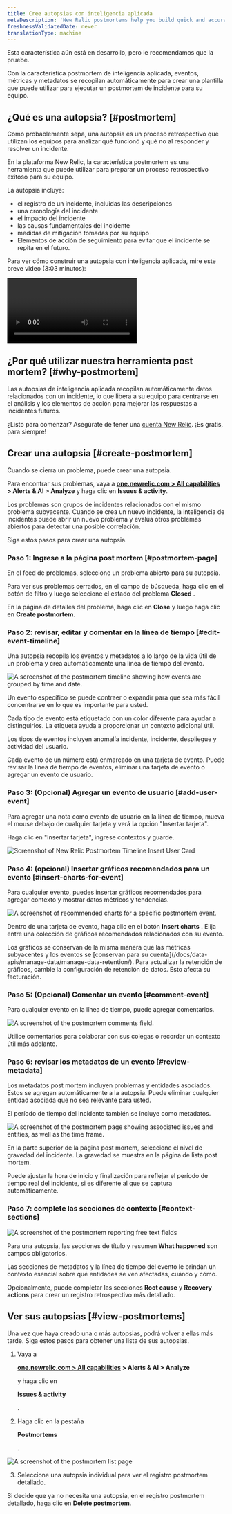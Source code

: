 ```yaml
---
title: Cree autopsias con inteligencia aplicada
metaDescription: 'New Relic postmortems help you build quick and accurate postmortems by collecting events, metrics, and metadata automatically.'
freshnessValidatedDate: never
translationType: machine
---
```









<Callout title="Vista previa pública">
  Esta característica aún está en desarrollo, pero le recomendamos que la pruebe.
</Callout>

Con la característica postmortem de inteligencia aplicada, eventos, métricas y metadatos se recopilan automáticamente para crear una plantilla que puede utilizar para ejecutar un postmortem de incidente para su equipo.

## ¿Qué es una autopsia? [#postmortem]

Como probablemente sepa, una autopsia es un proceso retrospectivo que utilizan los equipos para analizar qué funcionó y qué no al responder y resolver un incidente.

En la plataforma New Relic, la característica postmortem es una herramienta que puede utilizar para preparar un proceso retrospectivo exitoso para su equipo.

La autopsia incluye:

* el registro de un incidente, incluidas las descripciones
* una cronología del incidente
* el impacto del incidente
* las causas fundamentales del incidente
* medidas de mitigación tomadas por su equipo
* Elementos de acción de seguimiento para evitar que el incidente se repita en el futuro.

Para ver cómo construir una autopsia con inteligencia aplicada, mire este breve video (3:03 minutos):

<Video
  type="wistia"
  id="b0jcdks8eb"
/>

## ¿Por qué utilizar nuestra herramienta post mortem? [#why-postmortem]

Las autopsias de inteligencia aplicada recopilan automáticamente datos relacionados con un incidente, lo que libera a su equipo para centrarse en el análisis y los elementos de acción para mejorar las respuestas a incidentes futuros.

¿Listo para comenzar? Asegúrate de tener una [cuenta New Relic](https://newrelic.com/signup). ¡Es gratis, para siempre!

## Crear una autopsia [#create-postmortem]

Cuando se cierra un problema, puede crear una autopsia.

Para encontrar sus problemas, vaya a <DoNotTranslate>**[one.newrelic.com > All capabilities](https://one.newrelic.com/all-capabilities) > Alerts & AI > Analyze**</DoNotTranslate> y haga clic en <DoNotTranslate>**Issues & activity**</DoNotTranslate>.

Los problemas son grupos de incidentes relacionados con el mismo problema subyacente. Cuando se crea un nuevo incidente, la inteligencia de incidentes puede abrir un nuevo problema y evalúa otros problemas abiertos para detectar una posible correlación.

Siga estos pasos para crear una autopsia.

### Paso 1: Ingrese a la página post mortem [#postmortem-page]

En el feed de problemas, seleccione un problema abierto para su autopsia.

Para ver sus problemas cerrados, en el campo de búsqueda, haga clic en el botón de filtro y luego seleccione el estado del problema <DoNotTranslate>**Closed**</DoNotTranslate> .

En la página de detalles del problema, haga clic en <DoNotTranslate>**Close**</DoNotTranslate> y luego haga clic en <DoNotTranslate>**Create postmortem**</DoNotTranslate>.

### Paso 2: revisar, editar y comentar en la línea de tiempo [#edit-event-timeline]

Una autopsia recopila los eventos y metadatos a lo largo de la vida útil de un problema y crea automáticamente una línea de tiempo del evento.

<img
  title="The postmortem timeline"
  alt="A screenshot of the postmortem timeline showing how events are grouped by time and date."
  src={accountsPostmortem1}
/>

<figcaption>
  Un evento específico se puede contraer o expandir para que sea más fácil concentrarse en lo que es importante para usted.
</figcaption>

Cada tipo de evento está etiquetado con un color diferente para ayudar a distinguirlos. La etiqueta ayuda a proporcionar un contexto adicional útil.

Los tipos de eventos incluyen anomalía incidente, incidente, despliegue y actividad del usuario.

Cada evento de un número está enmarcado en una tarjeta de evento. Puede revisar la línea de tiempo de eventos, eliminar una tarjeta de evento o agregar un evento de usuario.

### Paso 3: (Opcional) Agregar un evento de usuario [#add-user-event]

<Callout variant="tip">
  Para agregar una nota como evento de usuario en la línea de tiempo, mueva el mouse debajo de cualquier tarjeta y verá la opción "Insertar tarjeta".
</Callout>

Haga clic en "Insertar tarjeta", ingrese contextos y guarde.

<img
  title="postmortem-2.png"
  alt="Screenshot of New Relic Postmortem Timeline Insert User Card"
  src={accountsPostmortem2}
/>

### Paso 4: (opcional) Insertar gráficos recomendados para un evento [#insert-charts-for-event]

Para cualquier evento, puedes insertar gráficos recomendados para agregar contexto y mostrar datos métricos y tendencias.

<img
  title="Postmortem recommended charts"
  alt="A screenshot of recommended charts for a specific postmortem event."
  src={accountsPostmortem3}
/>

Dentro de una tarjeta de evento, haga clic en el botón <DoNotTranslate>**Insert charts**</DoNotTranslate> . Elija entre una colección de gráficos recomendados relacionados con su evento.

<Callout variant="important">
  Los gráficos se conservan de la misma manera que las métricas subyacentes y los eventos se [conservan para su cuenta](/docs/data-apis/manage-data/manage-data-retention/). Para actualizar la retención de gráficos, cambie la configuración de retención de datos. Esto afecta su facturación.
</Callout>

### Paso 5: (Opcional) Comentar un evento [#comment-event]

Para cualquier evento en la línea de tiempo, puede agregar comentarios.

<img
  title="Postmortem comments"
  alt="A screenshot of the postmortem comments field."
  src={accountsPostmortem4}
/>

<figcaption>
  Utilice comentarios para colaborar con sus colegas o recordar un contexto útil más adelante.
</figcaption>

### Paso 6: revisar los metadatos de un evento [#review-metadata]

Los metadatos post mortem incluyen problemas y entidades asociados. Estos se agregan automáticamente a la autopsia. Puede eliminar cualquier entidad asociada que no sea relevante para usted.

El período de tiempo del incidente también se incluye como metadatos.

<img
  title="Postmortem metadata"
  alt="A screenshot of the postmortem page showing associated issues and entities, as well as the time frame."
  src={accountsPostmortem5}
/>

En la parte superior de la página post mortem, seleccione el nivel de gravedad del incidente. La gravedad se muestra en la página de lista post mortem.

Puede ajustar la hora de inicio y finalización para reflejar el período de tiempo real del incidente, si es diferente al que se captura automáticamente.

### Paso 7: complete las secciones de contexto [#context-sections]

<img
  title="Postmortem context fields"
  alt="A screenshot of the postmortem reporting free text fields"
  src={accountsPostmortem6}
/>

Para una autopsia, las secciones de título y resumen <DoNotTranslate>**What happened**</DoNotTranslate> son campos obligatorios.

Las secciones de metadatos y la línea de tiempo del evento le brindan un contexto esencial sobre qué entidades se ven afectadas, cuándo y cómo.

Opcionalmente, puede completar las secciones <DoNotTranslate>**Root cause**</DoNotTranslate> y <DoNotTranslate>**Recovery actions**</DoNotTranslate> para crear un registro retrospectivo más detallado.

## Ver sus autopsias [#view-postmortems]

Una vez que haya creado una o más autopsias, podrá volver a ellas más tarde. Siga estos pasos para obtener una lista de sus autopsias.

1. Vaya a

   <DoNotTranslate>**[one.newrelic.com > All capabilities](https://one.newrelic.com/all-capabilities) > Alerts & AI > Analyze**</DoNotTranslate>

   y haga clic en

   <DoNotTranslate>**Issues & activity**</DoNotTranslate>

   .

2. Haga clic en la pestaña

   <DoNotTranslate>**Postmortems**</DoNotTranslate>

   .

<img
  title="Postmortem list page"
  alt="A screenshot of the postmortem list page"
  src={accountsPostmortemEdit}
/>

3. Seleccione una autopsia individual para ver el registro postmortem detallado.

Si decide que ya no necesita una autopsia, en el registro postmortem detallado, haga clic en <DoNotTranslate>**Delete postmortem**</DoNotTranslate>.